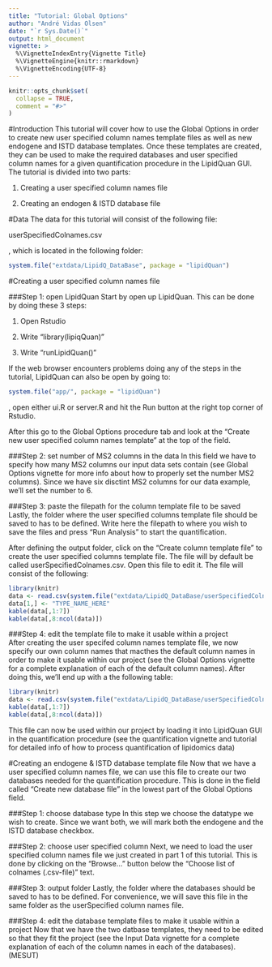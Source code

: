 ```yaml
---
title: "Tutorial: Global Options"
author: "André Vidas Olsen"
date: "`r Sys.Date()`"
output: html_document
vignette: >
  %\VignetteIndexEntry{Vignette Title}
  %\VignetteEngine{knitr::rmarkdown}
  %\VignetteEncoding{UTF-8}
---
```


```r
knitr::opts_chunk$set(
  collapse = TRUE,
  comment = "#>"
)
```


#Introduction
This tutorial will cover how to use the Global Options in order to create new user specified column names template files as well as new endogene and ISTD database templates. Once these templates are created, they can be used to make the required databases and user specified column names for a given quantification procedure in the LipidQuan GUI. The tutorial is divided into two parts:

1. Creating a user specified column names file

2. Creating an endogen & ISTD database file


#Data
The data for this tutorial will consist of the following file:

userSpecifiedColnames.csv

, which is located in the following folder:

```r
system.file("extdata/LipidQ_DataBase", package = "lipidQuan")
```

#Creating a user specified column names file

###Step 1: open LipidQuan
Start by open up LipidQuan. This can be done by doing these 3 steps:

1. Open Rstudio

2. Write "library(lipiqQuan)"

3. Write "runLipidQuan()"

If the web browser encounters problems doing any of the steps in the tutorial, LipidQuan can also be open by going to:
```r
system.file("app/", package = "lipidQuan")
```
, open either ui.R or server.R and hit the Run button at the right top corner of Rstudio. 

After this go to the Global Options procedure tab and look at the "Create new user specified column names template" at the top of the field.


###Step 2: set number of MS2 columns in the data
In this field we have to specify how many MS2 columns our input data sets contain (see Global Options vignette for more info about how to properly set the number MS2 columns). Since we have six disctint MS2 columns for our data example, we'll set the number to 6.



###Step 3: paste the filepath for the column template file to be saved
Lastly, the folder where the user specified columns template file should be saved to has to be defined. Write here the filepath to where you wish to save the files and press "Run Analysis" to start the quantification.

After defining the output folder, click on the "Create column template file" to create the user specified columns template file. The file will by default be called userSpecifiedColnames.csv. Open this file to edit it. The file will consist of the following:

```r
library(knitr)
data <- read.csv(system.file("extdata/LipidQ_DataBase/userSpecifiedColnames.csv", package = "lipidQuan"), stringsAsFactors = FALSE)
data[1,] <- "TYPE_NAME_HERE"
kable(data[,1:7])
kable(data[,8:ncol(data)])
```

###Step 4: edit the template file to make it usable within a project  
After creating the user specifed column names template file, we now specify our own column names that macthes the default column names in order to make it usable within our project (see the Global Options vignette for a complete explanation of each of the default column names). After doing this, we'll end up with a the following table:



```r
library(knitr)
data <- read.csv(system.file("extdata/LipidQ_DataBase/userSpecifiedColnames.csv", package = "lipidQuan"), stringsAsFactors = FALSE)
kable(data[,1:7])
kable(data[,8:ncol(data)])
```

This file can now be used within our project by loading it into LipidQuan GUI in the quantification procedure (see the quantification vignette and tutorial for detailed info of how to process quantification of lipidomics data) 


#Creating an endogene & ISTD database template file
Now that we have a user specified column names file, we can use this file to create our two databases needed for the quantification procedure. This is done in the field called "Create new database file" in the lowest part of the Global Options field.

###Step 1: choose database type
In this step we choose the datatype we wish to create. Since we want both, we will mark both the endogene and the ISTD database checkbox. 

###Step 2: choose user specified column
Next, we need to load the user specified column names file we just created in part 1 of this tutorial. This is done by clicking on the "Browse..." button below the "Choose list of colnames (.csv-file)" text.

###Step 3: output folder
Lastly, the folder where the databases should be saved to has to be defined. For convenience, we will save this file in the same folder as the userSpecified column names file. 

###Step 4: edit the database template files to make it usable within a project 
Now that we have the two datbase templates, they need to be edited so that they fit the project (see the Input Data vignette for a complete explanation of each of the column names in each of the databases). (MESUT)
